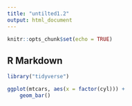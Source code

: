 ```yaml
---
title: "untilted1.2"
output: html_document
---
```


```r
knitr::opts_chunk$set(echo = TRUE)
```

## R Markdown
```r
library("tidyverse")
```
```r
ggplot(mtcars, aes(x = factor(cyl))) +
    geom_bar()
```

